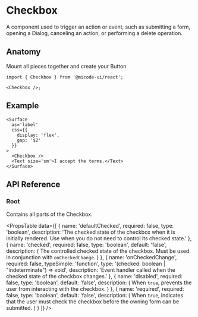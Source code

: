 
# Checkbox

A component used to trigger an action or event, such as submitting a form, opening a Dialog, canceling an action, or performing a delete operation.

## Anatomy

Mount all pieces together and create your Button

```tsx
import { Checkbox } from '@micode-ui/react';

<Checkbox />;
```

## Example

<HeroContainer>
  <CheckboxDemo />
</HeroContainer>

```tsx
<Surface
  as='label'
  css={{
    display: 'flex',
    gap: '$2'
  }}
>
  <Checkbox />
  <Text size='sm'>I accept the terms.</Text>
</Surface>
```

## API Reference

### Root

Contains all parts of the Checkbox.

<PropsTable
  data={[
    {
      name: 'defaultChecked',
      required: false,
      type: 'boolean',
      description:
        'The checked state of the checkbox when it is initially rendered. Use when you do not need to control its checked state.'
    },
    {
      name: 'checked',
      required: false,
      type: 'boolean',
      default: 'false',
      description: (
        <span>The controlled checked state of the checkbox. Must be used in conjunction with <Code>onCheckedChange</Code>.</span>
      ) 
    },
    {
      name: 'onCheckedChange',
      required: false,
      typeSimple: 'function',
      type: '(checked: boolean | "indeterminate") => void',
      description:
        'Event handler called when the checked state of the checkbox changes.'
    },
    {
      name: 'disabled',
      required: false,
      type: 'boolean',
      default: 'false',
      description: (
        <span>When <Code>true</Code>, prevents the user from interacting with the checkbox.</span>
      )
    },
    {
      name: 'required',
      required: false,
      type: 'boolean',
      default: 'false',
      description: (
        <span>When <Code>true</Code>, indicates that the user must check the checkbox before the owning form can be submitted.</span>
      )
    }
]}
/>
